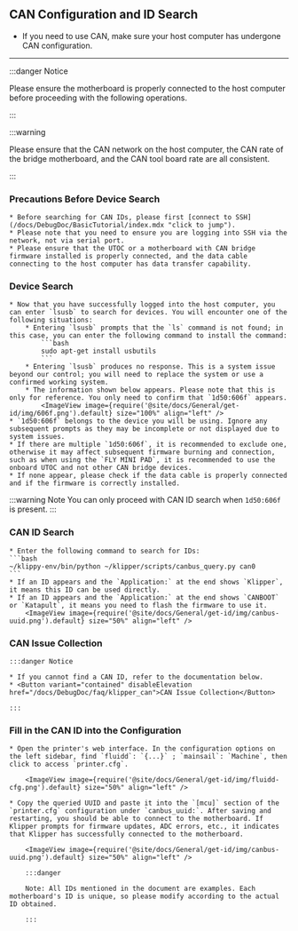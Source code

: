 



## CAN Configuration and ID Search

* If you need to use CAN, make sure your host computer has undergone CAN configuration.

----

:::danger Notice

Please ensure the motherboard is properly connected to the host computer before proceeding with the following operations.

:::


:::warning

Please ensure that the CAN network on the host computer, the CAN rate of the bridge motherboard, and the CAN tool board rate are all consistent.

:::

### Precautions Before Device Search

    * Before searching for CAN IDs, please first [connect to SSH](/docs/DebugDoc/BasicTutorial/index.mdx "click to jump").
    * Please note that you need to ensure you are logging into SSH via the network, not via serial port.
    * Please ensure that the UTOC or a motherboard with CAN bridge firmware installed is properly connected, and the data cable connecting to the host computer has data transfer capability.

### Device Search

    * Now that you have successfully logged into the host computer, you can enter `lsusb` to search for devices. You will encounter one of the following situations:
        * Entering `lsusb` prompts that the `ls` command is not found; in this case, you can enter the following command to install the command:
            ```bash
            sudo apt-get install usbutils
            ```
        * Entering `lsusb` produces no response. This is a system issue beyond our control; you will need to replace the system or use a confirmed working system.
        * The information shown below appears. Please note that this is only for reference. You only need to confirm that `1d50:606f` appears.
            <ImageView image={require('@site/docs/General/get-id/img/606f.png').default} size="100%" align="left" />
    * `1d50:606f` belongs to the device you will be using. Ignore any subsequent prompts as they may be incomplete or not displayed due to system issues.
    * If there are multiple `1d50:606f`, it is recommended to exclude one, otherwise it may affect subsequent firmware burning and connection, such as when using the `FLY MINI PAD`, it is recommended to use the onboard UTOC and not other CAN bridge devices.
    * If none appear, please check if the data cable is properly connected and if the firmware is correctly installed.

:::warning Note
You can only proceed with CAN ID search when `1d50:606f` is present.
:::

### CAN ID Search

    * Enter the following command to search for IDs:
    ```bash
    ~/klippy-env/bin/python ~/klipper/scripts/canbus_query.py can0
    ```
    * If an ID appears and the `Application:` at the end shows `Klipper`, it means this ID can be used directly.
    * If an ID appears and the `Application:` at the end shows `CANBOOT` or `Katapult`, it means you need to flash the firmware to use it.
        <ImageView image={require('@site/docs/General/get-id/img/canbus-uuid.png').default} size="50%" align="left" />


### CAN Issue Collection

    :::danger Notice

    * If you cannot find a CAN ID, refer to the documentation below.
    * <Button variant="contained" disableElevation href="/docs/DebugDoc/faq/klipper_can">CAN Issue Collection</Button>

    :::

### Fill in the CAN ID into the Configuration

    * Open the printer's web interface. In the configuration options on the left sidebar, find `fluidd`: `{...}` ; `mainsail`: `Machine`, then click to access `printer.cfg`.

        <ImageView image={require('@site/docs/General/get-id/img/fluidd-cfg.png').default} size="50%" align="left" />

    * Copy the queried UUID and paste it into the `[mcu]` section of the `printer.cfg` configuration under `canbus_uuid:`. After saving and restarting, you should be able to connect to the motherboard. If Klipper prompts for firmware updates, ADC errors, etc., it indicates that Klipper has successfully connected to the motherboard.

        <ImageView image={require('@site/docs/General/get-id/img/canbus-uuid.png').default} size="50%" align="left" />

        :::danger

        Note: All IDs mentioned in the document are examples. Each motherboard's ID is unique, so please modify according to the actual ID obtained.

        :::